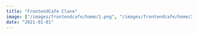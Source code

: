 ```yaml
---
title: "FrontendCafe Clone"
image: ["/images/frontendcafe/home/1.png", "/images/frontendcafe/home/2.png"]
date: "2021-01-01"
---
```


<Header
  title="FrontendCafe Clone"
  img="/images/frontendcafe/1.PNG"
  alt="FrontendCafe Picture"
/>
<List
  tec={["React"]}
  lib={["TailwindCSS", "React Modal", "React Bootstrap"]}
  year="2021"
  client="common:own-project"
  website="https://aguzzdev.github.io/react-frontendCafe-clon"
  repo="https://github.com/AguzzDev/react-frontendCafe-clon"
/>
<Galery
  imgs={[
    "/images/frontendcafe/1.PNG",
    "/images/frontendcafe/2.PNG",
    "/images/frontendcafe/3.PNG",
    "/images/frontendcafe/4.PNG",
    "/images/frontendcafe/5.PNG",
    "/images/frontendcafe/6.PNG",
  ]}
  alt="FrontendCafe Clone"
/>

